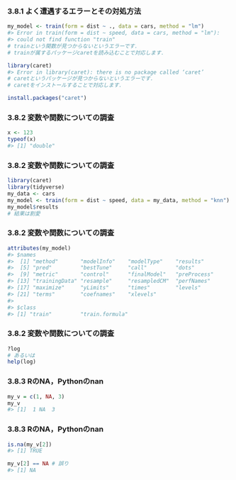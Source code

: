 ### 3.8.1 よく遭遇するエラーとその対処方法

```r
my_model <- train(form = dist ~ ., data = cars, method = "lm")
#> Error in train(form = dist ~ speed, data = cars, method = "lm"):
#> could not find function "train"
# trainという関数が見つからないというエラーです．
# trainが属するパッケージcaretを読み込むことで対応します．

library(caret)
#> Error in library(caret): there is no package called ‘caret’
# caretというパッケージが見つからないというエラーです．
# caretをインストールすることで対応します．

install.packages("caret")
```

### 3.8.2 変数や関数についての調査

```r
x <- 123
typeof(x)
#> [1] "double"
```

### 3.8.2 変数や関数についての調査

```r
library(caret)
library(tidyverse)
my_data <- cars
my_model <- train(form = dist ~ speed, data = my_data, method = "knn")
my_model$results
# 結果は割愛
```

### 3.8.2 変数や関数についての調査

```r
attributes(my_model)
#> $names
#>  [1] "method"       "modelInfo"    "modelType"    "results"     
#>  [5] "pred"         "bestTune"     "call"         "dots"        
#>  [9] "metric"       "control"      "finalModel"   "preProcess"  
#> [13] "trainingData" "resample"     "resampledCM"  "perfNames"   
#> [17] "maximize"     "yLimits"      "times"        "levels"      
#> [21] "terms"        "coefnames"    "xlevels"    
#> 
#> $class
#> [1] "train"         "train.formula"
```

### 3.8.2 変数や関数についての調査

```r
?log
# あるいは
help(log)
```

### 3.8.3 RのNA，Pythonのnan

```r
my_v = c(1, NA, 3)
my_v
#> [1]  1 NA  3
```

### 3.8.3 RのNA，Pythonのnan

```r
is.na(my_v[2])
#> [1] TRUE

my_v[2] == NA # 誤り
#> [1] NA
```

